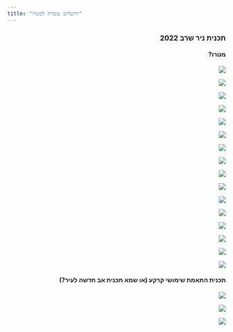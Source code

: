 ```yaml
---
title: "ירושלים עוברת למטרו"
---
```

::: {dir="rtl"}
### תכנית ניר שרב 2022

#### מטרו?

![](images/paste-30.png)

![](images/paste-31.png)

![](images/paste-32.png)

![](images/paste-33.png)

![](images/paste-34.png)

![](images/paste-35.png)

![](images/paste-36.png)

![](images/paste-37.png)

![](images/paste-38.png)

![](images/paste-39.png)

![](images/paste-40.png)

![](images/paste-41.png)

![](images/paste-42.png)

![](images/paste-43.png)

![](images/paste-44.png)

![](images/paste-45.png)

#### תכנית התאמת שימושי קרקע (או שמא תכנית אב חדשה לעיר?)

![](images/paste-46.png)

![](images/paste-47.png)

![](images/paste-48.png)
:::